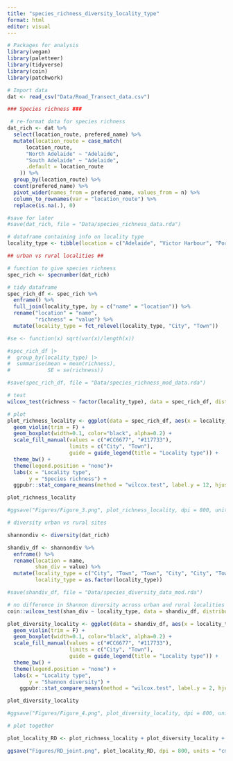 ```yaml
---
title: "species_richness_diversity_locality_type"
format: html
editor: visual
---
```


```r
# Packages for analysis
library(vegan)
library(paletteer)
library(tidyverse)
library(coin)
library(patchwork)
```

```r
# Import data
dat <- read_csv("Data/Road_Transect_data.csv")

### Species richness ###

 # re-format data for species richness 
dat_rich <- dat %>% 
  select(location_route, prefered_name) %>% 
  mutate(location_route = case_match(
      location_route,
      "North Adelaide" ~ "Adelaide",
      "South Adelaide" ~ "Adelaide",
      .default = location_route
    )) %>% 
  group_by(location_route) %>% 
  count(prefered_name) %>% 
  pivot_wider(names_from = prefered_name, values_from = n) %>% 
  column_to_rownames(var = "location_route") %>% 
  replace(is.na(.), 0)

#save for later
#save(dat_rich, file = "Data/species_richness_data.rda")

# dataframe containing info on locality type
locality_type <- tibble(location = c("Adelaide", "Victor Harbour", "Port Augusta", "Port Lincoln", "Strathalbyn", "Nuriootpa", "Clare", "Tumby Bay"), locality_type = c("City", "City", "City", "City", "Town", "Town", "Town", "Town"))

## urban vs rural localities ##

# function to give species richness
spec_rich <- specnumber(dat_rich)

# tidy dataframe
spec_rich_df <- spec_rich %>% 
  enframe() %>% 
  full_join(locality_type, by = c("name" = "location")) %>% 
  rename("location" = "name",
         "richness" = "value") %>% 
  mutate(locality_type = fct_relevel(locality_type, "City", "Town"))

#se <- function(x) sqrt(var(x)/length(x))

#spec_rich_df |> 
#  group_by(locality_type) |> 
#  summarise(mean = mean(richness),
#            SE = se(richness))

#save(spec_rich_df, file = "Data/species_richness_mod_data.rda")

# test
wilcox_test(richness ~ factor(locality_type), data = spec_rich_df, distribution = "exact")

# plot
plot_richness_locality <- ggplot(data = spec_rich_df, aes(x = locality_type, y = richness, fill = locality_type)) +
  geom_violin(trim = F) +
  geom_boxplot(width=0.1, color="black", alpha=0.2) +
  scale_fill_manual(values = c("#CC6677", "#117733"),
                    limits = c("City", "Town"),
                    guide = guide_legend(title = "Locality type")) +
  theme_bw() +
  theme(legend.position = "none")+
  labs(x = "Locality type",
       y = "Species richness") +
  ggpubr::stat_compare_means(method = "wilcox.test", label.y = 12, hjust = 0.5)

plot_richness_locality

#ggsave("Figures/Figure_3.png", plot_richness_locality, dpi = 800, units = "cm")
```

```r
# diversity urban vs rural sites

shannondiv <- diversity(dat_rich)

shandiv_df <- shannondiv %>% 
  enframe() %>% 
  rename(location = name,
         shan_div = value) %>% 
  mutate(locality_type = c("City", "Town", "Town", "City", "City", "Town", "Town", "City"),
         locality_type = as.factor(locality_type))

#save(shandiv_df, file = "Data/species_diversity_data_mod.rda")

# no difference in Shannon diversity across urban and rural localities
coin::wilcox_test(shan_div ~ locality_type, data = shandiv_df, distribution = "exact")

plot_diversity_locality <- ggplot(data = shandiv_df, aes(x = locality_type, y = shan_div, fill = locality_type)) +
  geom_violin(trim = F) +
  geom_boxplot(width=0.1, color="black", alpha=0.2) +
  scale_fill_manual(values = c("#CC6677", "#117733"),
                    limits = c("City", "Town"),
                    guide = guide_legend(title = "Locality type")) +
  theme_bw() +
  theme(legend.position = "none") +
  labs(x = "Locality type",
       y = "Shannon diversity") +
    ggpubr::stat_compare_means(method = "wilcox.test", label.y = 2, hjust = 0.5)

plot_diversity_locality

#ggsave("Figures/Figure_4.png", plot_diversity_locality, dpi = 800, units = "cm")
```

```r
# plot together

plot_locality_RD <- plot_richness_locality + plot_diversity_locality + plot_annotation(tag_levels = 'A')

ggsave("Figures/RD_joint.png", plot_locality_RD, dpi = 800, units = "cm", height = 18, width = 20)
```
